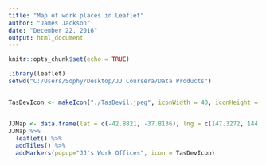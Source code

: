 ```yaml
---
title: "Map of work places in Leaflet"
author: "James Jackson"
date: "December 22, 2016"
output: html_document
---
```


```r
knitr::opts_chunk$set(echo = TRUE)
```

```r
library(leaflet)
setwd("C:/Users/Sophy/Desktop/JJ Coursera/Data Products")


TasDevIcon <- makeIcon("./TasDevil.jpeg", iconWidth = 40, iconHeight = 40, iconAnchorX = 4, iconAnchorY = 4)


JJMap <- data.frame(lat = c(-42.8821, -37.8136), lng = c(147.3272, 144.9631))
JJMap %>%
  leaflet() %>%
  addTiles() %>%
  addMarkers(popup="JJ's Work Offices", icon = TasDevIcon)



```
